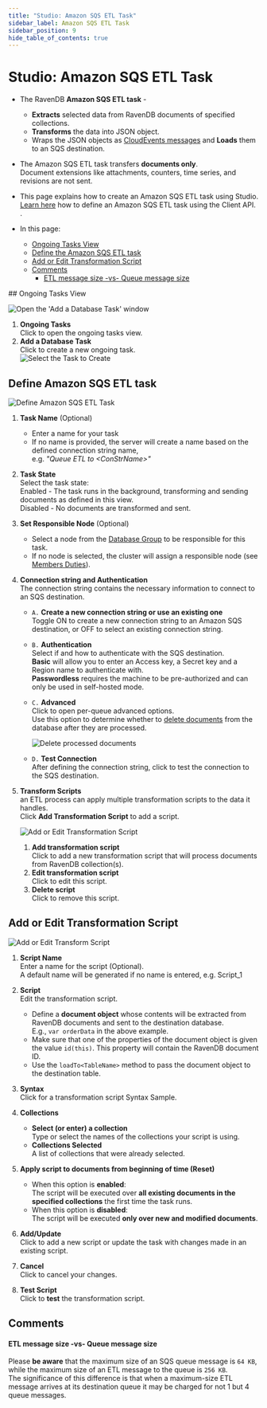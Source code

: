 ```yaml
---
title: "Studio: Amazon SQS ETL Task"
sidebar_label: Amazon SQS ETL Task
sidebar_position: 9
hide_table_of_contents: true
---
```



# Studio: Amazon SQS ETL Task
<Admonition type="note" title="Note">

* The RavenDB **Amazon SQS ETL task** -  
   * **Extracts** selected data from RavenDB documents of specified collections.
   * **Transforms** the data into JSON object.
   * Wraps the JSON objects as [CloudEvents messages](https://cloudevents.io) and **Loads** them to an SQS destination.

* The Amazon SQS ETL task transfers **documents only**.  
  Document extensions like attachments, counters, time series, and revisions are not sent.  

* This page explains how to create an Amazon SQS ETL task using Studio.  
  [Learn here](../../../../server/ongoing-tasks/etl/queue-etl/amazon-sqs.mdx) how to define 
  an Amazon SQS ETL task using the Client API.  .  
 
* In this page:  
  * [Ongoing Tasks View](../../../../studio/database/tasks/ongoing-tasks/amazon-sqs-etl.mdx#ongoing-tasks-view)  
  * [Define the Amazon SQS ETL task](../../../../studio/database/tasks/ongoing-tasks/amazon-sqs-etl.mdx#define-amazon-sqs-etl-task)  
  * [Add or Edit Transformation Script](../../../../studio/database/tasks/ongoing-tasks/amazon-sqs-etl.mdx#add-or-edit-transformation-script)  
  * [Comments](../../../../studio/database/tasks/ongoing-tasks/amazon-sqs-etl.mdx#comments)  
      * [ETL message size -vs- Queue message size](../../../../studio/database/tasks/ongoing-tasks/amazon-sqs-etl.mdx#etl-message-size--vs--queue-message-size)  
</Admonition>
## Ongoing Tasks View

![Open the 'Add a Database Task' window](./assets/sqs_ongoing-tasks.png)

1. **Ongoing Tasks**  
   Click to open the ongoing tasks view.  
2. **Add a Database Task**  
   Click to create a new ongoing task.  
![Select the Task to Create](./assets/sqs_task-selection.png)
   


## Define Amazon SQS ETL task

![Define Amazon SQS ETL Task](./assets/sqs_etl-define-task.png)

1. **Task Name** (Optional)  
   * Enter a name for your task  
   * If no name is provided, the server will create a name based on the defined connection string name,  
     e.g. *"Queue ETL to &lt;ConStrName&gt;"*  

2. **Task State**  
   Select the task state:  
   Enabled - The task runs in the background, transforming and sending documents as defined in this view.  
   Disabled - No documents are transformed and sent.  

3. **Set Responsible Node** (Optional)  
    * Select a node from the [Database Group](../../../../studio/database/settings/manage-database-group.mdx) to be responsible for this task.  
    * If no node is selected, the cluster will assign a responsible node (see [Members Duties](../../../../studio/database/settings/manage-database-group.mdx#database-group-topology---members-duties)).  

4. **Connection string and Authentication**  
   The connection string contains the necessary information to connect to an SQS destination.  
    * `A.` **Create a new connection string or use an existing one**  
      Toggle ON to create a new connection string to an Amazon SQS destination, 
      or OFF to select an existing connection string.  
    * `B.` **Authentication**  
      Select if and how to authenticate with the SQS destination.  
      **Basic** will allow you to enter an Access key, a Secret key and a Region name to authenticate with.  
      **Passwordless** requires the machine to be pre-authorized and can only be used in self-hosted mode.  
    * `C.` **Advanced**  
      Click to open per-queue advanced options.  
      Use this option to determine whether to [delete documents](../../../../server/ongoing-tasks/etl/queue-etl/amazon-sqs.mdx#delete-processed-documents) 
      from the database after they are processed.  

         ![Delete processed documents](./assets/sqs_delete-processed-docs.png)

    * `D.` **Test Connection**  
      After defining the connection string, click to test the connection to the SQS destination.  

5. **Transform Scripts**  
   an ETL process can apply multiple transformation scripts to the data it handles.  
   Click **Add Transformation Script** to add a script.  

      ![Add or Edit Transformation Script](./assets/add-or-edit-script.png)
 
      1. **Add transformation script**  
         Click to add a new transformation script that will process documents from RavenDB collection(s).
      2. **Edit transformation script**  
         Click to edit this script.  
      3. **Delete script**  
         Click to remove this script.

  

## Add or Edit Transformation Script

![Add or Edit Transform Script](./assets/sqs_etl_transformation-script.png)

1. **Script Name**  
   Enter a name for the script (Optional).  
   A default name will be generated if no name is entered, e.g. Script_1  

2. **Script**  
   Edit the transformation script.  
   * Define a **document object** whose contents will be extracted from 
     RavenDB documents and sent to the destination database.  
     E.g., `var orderData` in the above example.  
   * Make sure that one of the properties of the document object 
     is given the value `id(this)`. This property will contain the 
     RavenDB document ID.  
   * Use the `loadTo<TableName>` method to pass the document object 
     to the destination table.  

3. **Syntax**  
   Click for a transformation script Syntax Sample.  

4. **Collections**  
    * **Select (or enter) a collection**  
      Type or select the names of the collections your script is using.  
    * **Collections Selected**  
      A list of collections that were already selected.  

5. **Apply script to documents from beginning of time (Reset)**  
    * When this option is **enabled**:  
      The script will be executed over **all existing documents in the 
      specified collections** the first time the task runs.  
    * When this option is **disabled**:  
      The script will be executed **only over new and modified documents**.  

6. **Add/Update**  
   Click to add a new script or update the task with changes made in an existing script.  

7. **Cancel**  
   Click to cancel your changes.  

8. **Test Script**  
   Click to **test** the transformation script.  



## Comments

#### ETL message size -vs- Queue message size
Please **be aware** that the maximum size of an SQS queue message is `64 KB`, while the 
maximum size of an ETL message to the queue is `256 KB`.  
The significance of this difference is that when a maximum-size ETL message arrives 
at its destination queue it may be charged for not 1 but 4 queue messages.  



